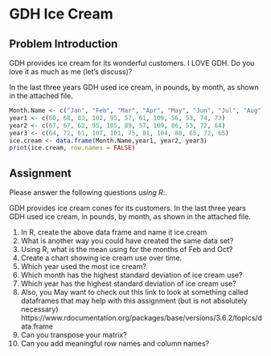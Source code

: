 # GDH Ice Cream

## Problem Introduction

GDH provides ice cream for its wonderful customers. I LOVE GDH.  Do you love it as much as me (let's discuss)?  


In the last three years GDH used ice cream, in pounds, by month, as shown in the attached file.


```r
Month.Name <- c("Jan", "Feb", "Mar", "Apr", "May", "Jun", "Jul", "Aug", "Sep", "Oct", "Nov", "Dec")
year1 <- c(60, 68, 83, 102, 95, 57, 61, 109, 56, 53, 74, 73)
year2 <- c(67, 67, 62, 95, 105, 89, 57, 109, 86, 53, 72, 64)
year3 <- c(64, 72, 61, 107, 101, 75, 81, 104, 88, 65, 72, 65)
ice.cream <- data.frame(Month.Name,year1, year2, year3)
print(ice.cream, row.names = FALSE)
```

## Assignment 

Please answer the following questions *using R*:.

GDH provides ice cream cones for its customers.  In the last three years GDH used ice cream, in pounds, by month, as shown in the attached file.

1.	In R, create the above data frame and name it ice.cream
2.	What is another way you could have created the same data set?
3.	Using R, what is the mean using for the months of Feb and Oct?
4.	Create a chart showing ice cream use over time.
5.	Which year used the most ice cream?
6.	Which month has the highest standard deviation of ice cream use?
7.	Which year has the highest standard deviation of ice cream use? 
8.	Also, you May want to check out this link to look at something called dataframes that may help with this assignment (but is not absolutely necessary) https://www.rdocumentation.org/packages/base/versions/3.6.2/topics/data.frame
9. Can you transpose your matrix?
10. Can you add meaningful row names and column names?

